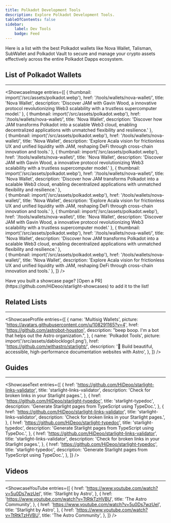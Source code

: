 ```yaml
---
title: Polkadot Development Tools
description: Explore Polkadot Development Tools.
tableOfContents: false
sidebar: 
    label: Dev Tools
    badge: Feed
---
```






Here is a list with the best Polkadot wallets like Nova Wallet, Talisman, SubWallet and Polkadot Vault to secure and manage your crypto assets effectively across the entire Polkadot Dapps ecosystem.

## List of Polkadot Wallets
----------------
<ShowcaseImage
  entries={[
        {
      thumbnail: import('/src/assets/polkadot.webp'),
      href: '/tools/wallets/nova-wallet/',
      title: 'Nova Wallet',
      description: 'Discover JAM with Gavin Wood, a innovative protocol revolutionizing Web3 scalability with a trustless supercomputer model.'
    },
                     {
      thumbnail: import('/src/assets/polkadot.webp'),
      href: '/tools/wallets/nova-wallet/',
      title: 'Nova Wallet',
      description: 'Discover how JAM transforms Polkadot into a scalable Web3 cloud, enabling decentralized applications with unmatched flexibility and resilience.'
      },  
    {
      thumbnail: import('/src/assets/polkadot.webp'),
      href: '/tools/wallets/nova-wallet/',
      title: 'Nova Wallet',
      description: 'Explore Acala vision for frictionless UX and unified liquidity with JAM, reshaping DeFi through cross-chain innovation and tools.'
      },
              {
      thumbnail: import('/src/assets/polkadot.webp'),
      href: '/tools/wallets/nova-wallet/',
      title: 'Nova Wallet',
      description: 'Discover JAM with Gavin Wood, a innovative protocol revolutionizing Web3 scalability with a trustless supercomputer model.'
    },
                     {
      thumbnail: import('/src/assets/polkadot.webp'),
      href: '/tools/wallets/nova-wallet/',
      title: 'Nova Wallet',
      description: 'Discover how JAM transforms Polkadot into a scalable Web3 cloud, enabling decentralized applications with unmatched flexibility and resilience.'
      },  
    {
      thumbnail: import('/src/assets/polkadot.webp'),
      href: '/tools/wallets/nova-wallet/',
      title: 'Nova Wallet',
      description: 'Explore Acala vision for frictionless UX and unified liquidity with JAM, reshaping DeFi through cross-chain innovation and tools.'
      },
              {
      thumbnail: import('/src/assets/polkadot.webp'),
      href: '/tools/wallets/nova-wallet/',
      title: 'Nova Wallet',
      description: 'Discover JAM with Gavin Wood, a innovative protocol revolutionizing Web3 scalability with a trustless supercomputer model.'
    },
                     {
      thumbnail: import('/src/assets/polkadot.webp'),
      href: '/tools/wallets/nova-wallet/',
      title: 'Nova Wallet',
      description: 'Discover how JAM transforms Polkadot into a scalable Web3 cloud, enabling decentralized applications with unmatched flexibility and resilience.'
      },  
    {
      thumbnail: import('/src/assets/polkadot.webp'),
      href: '/tools/wallets/nova-wallet/',
      title: 'Nova Wallet',
      description: 'Explore Acala vision for frictionless UX and unified liquidity with JAM, reshaping DeFi through cross-chain innovation and tools.'
      },
  ]}
/>

<ShowcaseCTA>
  Have you built a showcase page? [Open a
  PR](https://github.com/HiDeoo/starlight-showcases) to add it to the list!
</ShowcaseCTA>

## Related Lists
----------------
<ShowcaseProfile
  entries={[
    {
      name: 'Multisig Wallets',
      picture: 'https://avatars.githubusercontent.com/u/108291165?v=4',
      href: 'https://github.com/astrobot-houston',
      description:
        "beep boop. I'm a bot that helps out the Astro organization.",
    },
    {
      name: 'Polkadot Tools',
      picture: import('/src/assets/dablocklogo1.png'),
      href: 'https://github.com/withastro/starlight/',
      description:
        '🌟 Build beautiful, accessible, high-performance documentation websites with Astro',
    },
  ]}
/>

## Guides
----------------
<ShowcaseText
  entries={[
    {
      href: 'https://github.com/HiDeoo/starlight-links-validator',
      title: 'starlight-links-validator',
      description: 'Check for broken links in your Starlight pages.',
    },
    {
      href: 'https://github.com/HiDeoo/starlight-typedoc',
      title: 'starlight-typedoc',
      description: 'Generate Starlight pages from TypeScript using TypeDoc.',
    },
        {
      href: 'https://github.com/HiDeoo/starlight-links-validator',
      title: 'starlight-links-validator',
      description: 'Check for broken links in your Starlight pages.',
    },
    {
      href: 'https://github.com/HiDeoo/starlight-typedoc',
      title: 'starlight-typedoc',
      description: 'Generate Starlight pages from TypeScript using TypeDoc.',
    },
        {
      href: 'https://github.com/HiDeoo/starlight-links-validator',
      title: 'starlight-links-validator',
      description: 'Check for broken links in your Starlight pages.',
    },
    {
      href: 'https://github.com/HiDeoo/starlight-typedoc',
      title: 'starlight-typedoc',
      description: 'Generate Starlight pages from TypeScript using TypeDoc.',
    },
  ]}
/>

## Videos
----------------
<ShowcaseYouTube
  entries={[
    {
      href: 'https://www.youtube.com/watch?v=5u0Ds7wzUeI',
      title: 'Starlight by Astro',
    },
    {
      href: 'https://www.youtube.com/watch?v=TtRtkTzHVBU',
      title: 'The Astro Community',
    },
        {
      href: 'https://www.youtube.com/watch?v=5u0Ds7wzUeI',
      title: 'Starlight by Astro',
    },
    {
      href: 'https://www.youtube.com/watch?v=TtRtkTzHVBU',
      title: 'The Astro Community',
    },
  ]}
/>